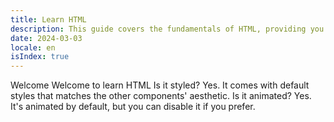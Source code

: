 ```yaml
---
title: Learn HTML
description: This guide covers the fundamentals of HTML, providing you with the knowledge to structure your website efficiently and effectively.
date: 2024-03-03
locale: en
isIndex: true
---
```


<Accordion type="single" collapsible className="w-full">
  <AccordionItem value="item-1">
    <AccordionTrigger>Welcome</AccordionTrigger>
    <AccordionContent>
      <Link href="https://websociety.netlify.app/en/guides/en-int/html/welcome">
        Welcome to learn HTML
      </Link>
    </AccordionContent>
  </AccordionItem>
  <AccordionItem value="item-2">
    <AccordionTrigger>Is it styled?</AccordionTrigger>
    <AccordionContent>
      Yes. It comes with default styles that matches the other components&apos;
      aesthetic.
    </AccordionContent>
  </AccordionItem>
  <AccordionItem value="item-3">
    <AccordionTrigger>Is it animated?</AccordionTrigger>
    <AccordionContent>
      Yes. It&apos;s animated by default, but you can disable it if you prefer.
    </AccordionContent>
  </AccordionItem>
</Accordion>
